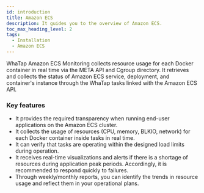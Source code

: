 ```yaml
---
id: introduction
title: Amazon ECS
description: It guides you to the overview of Amazon ECS.
toc_max_heading_level: 2
tags:
  - Installation
  - Amazon ECS
---
```


WhaTap Amazon ECS Monitoring collects resource usage for each Docker container in real time via the META API and Cgroup directory. It retrieves and collects the status of Amazon ECS service, deployment, and container's instance through the WhaTap tasks linked with the Amazon ECS API.

### Key features

- It provides the required transparency when running end-user applications on the Amazon ECS cluster. 
- It collects the usage of resources (CPU, memory, BLKIO, network) for each Docker container inside tasks in real time. 
- It can verify that tasks are operating within the designed load limits during operation. 
- It receives real-time visualizations and alerts if there is a shortage of resources during application peak periods. Accordingly, it is recommended to respond quickly to failures. 
- Through weekly/monthly reports, you can identify the trends in resource usage and reflect them in your operational plans.
